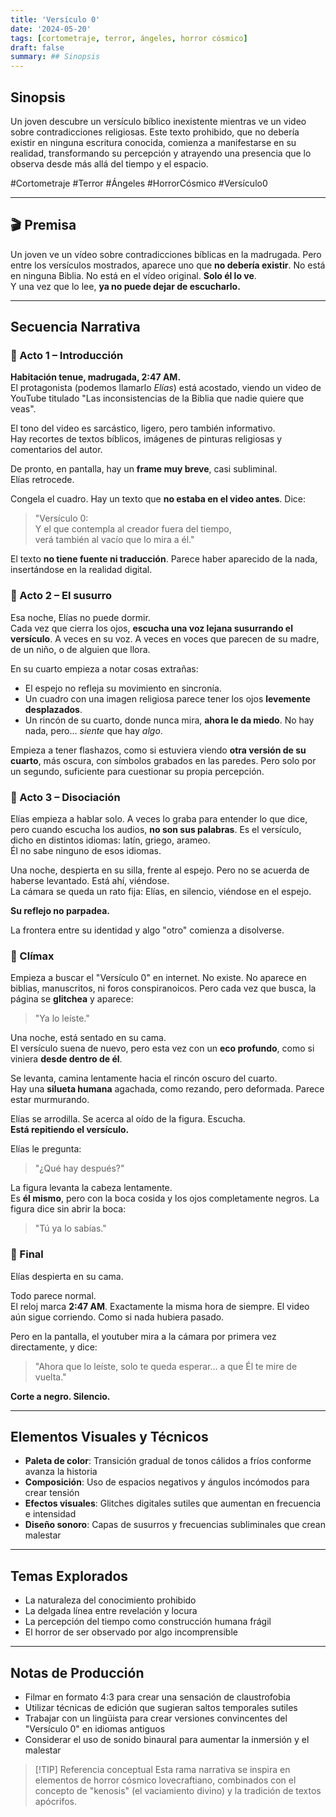 ```yaml
---
title: 'Versículo 0'
date: '2024-05-20'
tags: [cortometraje, terror, ángeles, horror cósmico]
draft: false
summary: ## Sinopsis
---
```


## Sinopsis

Un joven descubre un versículo bíblico inexistente mientras ve un video sobre contradicciones religiosas. Este texto prohibido, que no debería existir en ninguna escritura conocida, comienza a manifestarse en su realidad, transformando su percepción y atrayendo una presencia que lo observa desde más allá del tiempo y el espacio.

#Cortometraje #Terror #Ángeles #HorrorCósmico #Versículo0

---

## 🎬 Premisa

Un joven ve un vídeo sobre contradicciones bíblicas en la madrugada. Pero entre los versículos mostrados, aparece uno que **no debería existir**. No está en ninguna Biblia. No está en el vídeo original. **Solo él lo ve**.  
Y una vez que lo lee, **ya no puede dejar de escucharlo.**

---

## Secuencia Narrativa

### 🔹 Acto 1 – Introducción

**Habitación tenue, madrugada, 2:47 AM.**  
El protagonista (podemos llamarlo _Elías_) está acostado, viendo un video de YouTube titulado "Las inconsistencias de la Biblia que nadie quiere que veas".

El tono del video es sarcástico, ligero, pero también informativo.  
Hay recortes de textos bíblicos, imágenes de pinturas religiosas y comentarios del autor.

De pronto, en pantalla, hay un **frame muy breve**, casi subliminal.  
Elías retrocede.

Congela el cuadro. Hay un texto que **no estaba en el video antes**. Dice:

> "Versículo 0:  
> Y el que contempla al creador fuera del tiempo,  
> verá también al vacío que lo mira a él."

El texto **no tiene fuente ni traducción**. Parece haber aparecido de la nada, insertándose en la realidad digital.

### 🔹 Acto 2 – El susurro

Esa noche, Elías no puede dormir.  
Cada vez que cierra los ojos, **escucha una voz lejana susurrando el versículo**. A veces en su voz. A veces en voces que parecen de su madre, de un niño, o de alguien que llora.

En su cuarto empieza a notar cosas extrañas:

- El espejo no refleja su movimiento en sincronía.
- Un cuadro con una imagen religiosa parece tener los ojos **levemente desplazados**.
- Un rincón de su cuarto, donde nunca mira, **ahora le da miedo**. No hay nada, pero... _siente_ que hay _algo_.

Empieza a tener flashazos, como si estuviera viendo **otra versión de su cuarto**, más oscura, con símbolos grabados en las paredes. Pero solo por un segundo, suficiente para cuestionar su propia percepción.

### 🔹 Acto 3 – Disociación

Elías empieza a hablar solo. A veces lo graba para entender lo que dice, pero cuando escucha los audios, **no son sus palabras**. Es el versículo, dicho en distintos idiomas: latín, griego, arameo.  
Él no sabe ninguno de esos idiomas.

Una noche, despierta en su silla, frente al espejo. Pero no se acuerda de haberse levantado. Está ahí, viéndose.  
La cámara se queda un rato fija: Elías, en silencio, viéndose en el espejo.

**Su reflejo no parpadea.**

La frontera entre su identidad y algo "otro" comienza a disolverse.

### 🔹 Clímax

Empieza a buscar el "Versículo 0" en internet. No existe. No aparece en biblias, manuscritos, ni foros conspiranoicos. Pero cada vez que busca, la página se **glitchea** y aparece:

> "Ya lo leíste."

Una noche, está sentado en su cama.  
El versículo suena de nuevo, pero esta vez con un **eco profundo**, como si viniera **desde dentro de él**.

Se levanta, camina lentamente hacia el rincón oscuro del cuarto.  
Hay una **silueta humana** agachada, como rezando, pero deformada. Parece estar murmurando.

Elías se arrodilla. Se acerca al oído de la figura. Escucha.  
**Está repitiendo el versículo.**

Elías le pregunta:

> "¿Qué hay después?"

La figura levanta la cabeza lentamente.  
Es **él mismo**, pero con la boca cosida y los ojos completamente negros. La figura dice sin abrir la boca:

> "Tú ya lo sabías."

### 🖤 Final

Elías despierta en su cama.

Todo parece normal.  
El reloj marca **2:47 AM**. Exactamente la misma hora de siempre. El video aún sigue corriendo. Como si nada hubiera pasado.

Pero en la pantalla, el youtuber mira a la cámara por primera vez directamente, y dice:

> "Ahora que lo leíste, solo te queda esperar… a que Él te mire de vuelta."

**Corte a negro. Silencio.**

---

## Elementos Visuales y Técnicos

- **Paleta de color**: Transición gradual de tonos cálidos a fríos conforme avanza la historia
- **Composición**: Uso de espacios negativos y ángulos incómodos para crear tensión
- **Efectos visuales**: Glitches digitales sutiles que aumentan en frecuencia e intensidad
- **Diseño sonoro**: Capas de susurros y frecuencias subliminales que crean malestar

---

## Temas Explorados

- La naturaleza del conocimiento prohibido
- La delgada línea entre revelación y locura
- La percepción del tiempo como construcción humana frágil
- El horror de ser observado por algo incomprensible

---

## Notas de Producción

- Filmar en formato 4:3 para crear una sensación de claustrofobia
- Utilizar técnicas de edición que sugieran saltos temporales sutiles
- Trabajar con un lingüista para crear versiones convincentes del "Versículo 0" en idiomas antiguos
- Considerar el uso de sonido binaural para aumentar la inmersión y el malestar

> [!TIP] Referencia conceptual
> Esta rama narrativa se inspira en elementos de horror cósmico lovecraftiano, combinados con el concepto de "kenosis" (el vaciamiento divino) y la tradición de textos apócrifos.